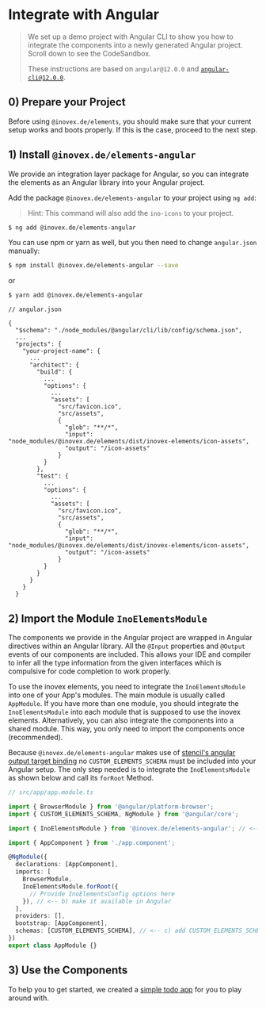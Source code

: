 
<Meta title="Docs/Framework Integration/Angular" />


# Integrate with Angular

> We set up a demo project with Angular CLI to show you how to integrate the components into a newly generated Angular project.
> Scroll down to see the CodeSandbox.
>
> These instructions are based on `angular@12.0.0` and [`angular-cli@12.0.0`](https://cli.angular.io/).

## 0) Prepare your Project

Before using `@inovex.de/elements`, you should make sure that your current setup works and boots properly.
If this is the case, proceed to the next step.

## 1) Install `@inovex.de/elements-angular`

We provide an integration layer package for Angular, so you can integrate the elements as an Angular library into your Angular project.

Add the package `@inovex.de/elements-angular` to your project using `ng add`:

> Hint: This command will also add the `ino-icons` to your project.

```sh
$ ng add @inovex.de/elements-angular
```

You can use npm or yarn as well, but you then need to change `angular.json` manually:

```sh
$ npm install @inovex.de/elements-angular --save
```

or

```sh
$ yarn add @inovex.de/elements-angular
```

```
// angular.json

{
  "$schema": "./node_modules/@angular/cli/lib/config/schema.json",
  ...
  "projects": {
    "your-project-name": {
      ...
      "architect": {
        "build": {
          ...
          "options": {
            ...
            "assets": [
              "src/favicon.ico",
              "src/assets",
              {
                "glob": "**/*",
                "input": "node_modules/@inovex.de/elements/dist/inovex-elements/icon-assets",
                "output": "/icon-assets"
              }
          }
        },
        "test": {
          ...
          "options": {
            ...
            "assets": [
              "src/favicon.ico",
              "src/assets",
              {
                "glob": "**/*",
                "input": "node_modules/@inovex.de/elements/dist/inovex-elements/icon-assets",
                "output": "/icon-assets"
              }
          }
        }
      }
    }
  }
```

## 2) Import the Module `InoElementsModule`

The components we provide in the Angular project are wrapped in Angular directives within an Angular library.
All the `@Input` properties and `@Output` events of our components are included.
This allows your IDE and compiler to infer all the type information from the given interfaces which is compulsive for code completion to work properly.

To use the inovex elements, you need to integrate the `InoElementsModule` into one of your App's modules.
The main module is usually called `AppModule`.
If you have more than one module, you should integrate the `InoElementsModule` into each module that is supposed to use the inovex elements.
Alternatively, you can also integrate the components into a shared module.
This way, you only need to import the components once (recommended).

Because `@inovex.de/elements-angular` makes use of [stencil's angular output target binding](https://stenciljs.com/docs/angular#bindings) no `CUSTOM_ELEMENTS_SCHEMA` must be included into your Angular setup.
The only step needed is to integrate the `InoElementsModule` as shown below and call its `forRoot` Method.

```typescript
// src/app/app.module.ts

import { BrowserModule } from '@angular/platform-browser';
import { CUSTOM_ELEMENTS_SCHEMA, NgModule } from '@angular/core';

import { InoElementsModule } from '@inovex.de/elements-angular'; // <-- a) import our package

import { AppComponent } from './app.component';

@NgModule({
  declarations: [AppComponent],
  imports: [
    BrowserModule,
    InoElementsModule.forRoot({
      // Provide InoElementsConfig options here
    }), // <-- b) make it available in Angular
  ],
  providers: [],
  bootstrap: [AppComponent],
  schemas: [CUSTOM_ELEMENTS_SCHEMA], // <-- c) add CUSTOM_ELEMENTS_SCHEMA
})
export class AppModule {}
```

## 3) Use the Components

To help you to get started, we created a [simple todo app](https://codesandbox.io/s/github/inovex/elements-example-angular) for you to play around with.
